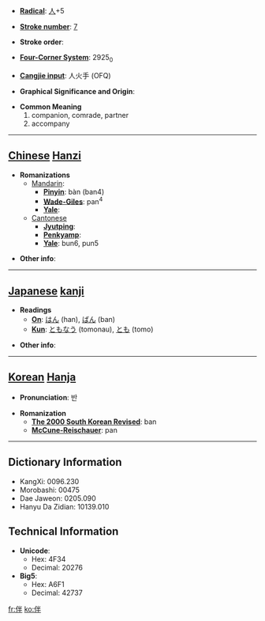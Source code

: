 * '''[[Wiktionary:Chinese radical index| Radical]]''': [[Wiktionary:Chinese radical index 人|人]]+5

* '''[[Wiktionary:Chinese total strokes index|Stroke number]]''': [[Wiktionary:Chinese total strokes index 7|7]]

* '''Stroke order''': 

* '''[[Wiktionary:Chinese four corner index|Four-Corner System]]''': 2925<sub>0</sub>

* '''[[Wiktionary:Chinese Cangjie index|Cangjie input]]''': 人火手 (OFQ)

* '''Graphical Significance and Origin''': 

* '''Common Meaning'''
*#companion, comrade, partner
*# accompany


----

== [[Chinese]] [[Hanzi]] ==

* '''Romanizations'''
** [[Mandarin]]:
*** '''[[Pinyin]]''': bàn (ban4)
*** '''[[Wade-Giles]]''': pan<sup>4</sup>
*** '''[[Yale]]''': 
**[[Cantonese]]
***'''[[Jyutping]]''':
***'''[[Penkyamp]]''': 
***'''[[Yale]]''': bun6, pun5

* '''Other info''': 

----

== [[Japanese]] [[kanji]] ==

* '''Readings'''
** '''[[On]]''': [[はん]] (han), [[ばん]] (ban)
** '''[[Kun]]''': [[ともなう]] (tomonau), [[とも]] (tomo)

* '''Other info''':  

----

== [[Korean]] [[Hanja]] ==

* '''Pronunciation''': 반

* '''Romanization'''
** '''[[The 2000 South Korean Revised Romanization|The 2000 South Korean Revised]]''': ban
** '''[[McCune-Reischauer]]''': pan

----

== Dictionary Information ==

* KangXi: 0096.230
* Morobashi: 00475
* Dae Jaweon: 0205.090
* Hanyu Da Zidian: 10139.010

== Technical Information ==

* '''Unicode''':
** Hex: 4F34
** Decimal: 20276
* '''Big5''':
** Hex: A6F1
** Decimal: 42737

[[fr:伴]]
[[ko:伴]]